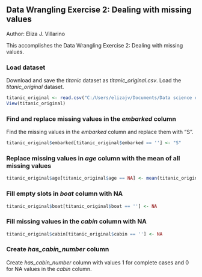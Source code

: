 ## Data Wrangling Exercise 2: Dealing with missing values
Author: Eliza J. Villarino

This accomplishes the Data Wrangling Exercise 2: Dealing with missing values.

### Load dataset

Download and save the *titanic* dataset as *titanic_original.csv*. Load the *titanic_original* dataset.

``` {r}
titanic_original <- read.csv("C:/Users/elizajv/Documents/Data science exercises/titanic3.csv")
View(titanic_original)
```

### Find and replace missing values in the *embarked* column

Find the missing values in the *embarked* column and replace them with "S".

```{r}
titanic_original$embarked[titanic_original$embarked == ''] <- "S"
```

### Replace missing values in *age* column with the mean of all missing values


```{r}
titanic_original$age[titanic_original$age == NA] <- mean(titanic_original$age, na.rm=T)
```

### Fill empty slots in *boat* column with NA

```{r}
titanic_original$boat[titanic_original$boat == ''] <- NA
```

### Fill missing values in the *cabin* column with NA

```{r}
titanic_original$cabin[titanic_original$cabin == ''] <- NA
```

### Create *has_cabin_number* column

Create *has_cabin_number* column with values 1 for complete cases and 0 for NA values in the *cabin* column.


